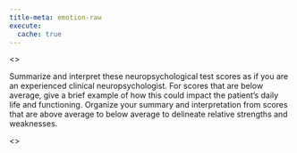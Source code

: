 ```yaml
---
title-meta: emotion-raw
execute:
  cache: true
---
```


<<PROMPT>>

Summarize and interpret these neuropsychological test scores as if you are an
experienced clinical neuropsychologist. For scores that are below average,
give a brief example of how this could impact the patient's daily life and functioning. Organize your
summary and interpretation from scores that are above average to below average to delineate
relative strengths and weaknesses.

<<START>>
